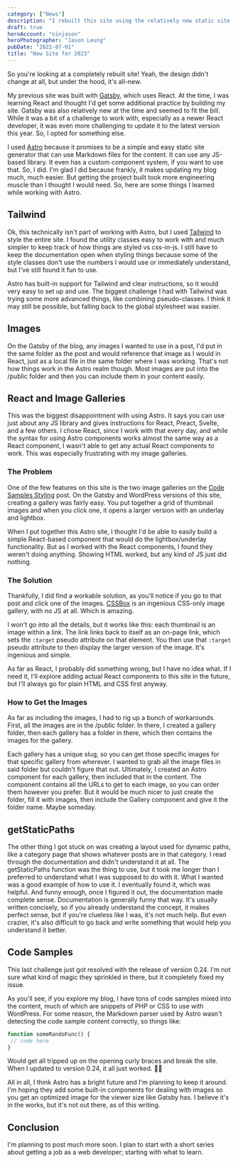 ```yaml
---
category: ["News"]
description: "I rebuilt this site using the relatively new static site generator, Astro. Check out some details and things I learned along the way."
draft: true
heroAccount: "ninjason"
heroPhotographer: "Jason Leung"
pubDate: "2022-07-01"
title: "New Site for 2023"
---
```


So you're looking at a completely rebuilt site! Yeah, the design didn't change at all, but under the hood, it's all-new.

My previous site was built with [Gatsby](https://www.gatsbyjs.com), which uses React. At the time, I was learning React and thought I'd get some additional practice by building my site. Gatsby was also relatively new at the time and seemed to fit the bill. While it was a bit of a challenge to work with, especially as a newer React developer, it was even more challenging to update it to the latest version this year. So, I opted for something else.

I used [Astro](https://astro.build/) because it promises to be a simple and easy static site generator that can use Markdown files for the content. It can use any JS-based library. It even has a custom component system, if you want to use that. So, I did. I'm glad I did because frankly, it makes updating my blog much, much easier. But getting the project built took more engineering muscle than I thought I would need. So, here are some things I learned while working with Astro.

## Tailwind

Ok, this technically isn't part of working with Astro, but I used [Tailwind](https://tailwindcss.com/) to style the entire site. I found the utility classes easy to work with and much simpler to keep track of how things are styled vs css-in-js. I still have to keep the documentation open when styling things because some of the style classes don't use the numbers I would use or immediately understand, but I've still found it fun to use.

Astro has built-in support for Tailwind and clear instructions, so it would very easy to set up and use. The biggest challenge I had with Tailwind was trying some more advanced things, like combining pseudo-classes. I think it may still be possible, but falling back to the global stylesheet was easier.

## Images

On the Gatsby of the blog, any images I wanted to use in a post, I'd put in the same folder as the post and would reference that image as I would in React, just as a local file in the same folder where I was working. That's not how things work in the Astro realm though. Most images are put into the /public folder and then you can include them in your content easily.

## React and Image Galleries

This was the biggest disappointment with using Astro. It says you can use just about any JS library and gives instructions for React, Preact, Svelte, and a few others. I chose React, since I work with that every day, and while the syntax for using Astro components works almost the same way as a React component, I wasn't able to get any actual React components to work. This was especially frustrating with my image galleries.

### The Problem

One of the few features on this site is the two image galleries on the [Code Samples Styling](/post/code-and-pre-styling/) post. On the Gatsby and WordPress versions of this site, creating a gallery was fairly easy. You put together a grid of thumbnail images and when you click one, it opens a larger version with an underlay and lightbox.

When I put together this Astro site, I thought I'd be able to easily build a simple React-based component that would do the lightbox/underlay functionality. But as I worked with the React components, I found they weren't doing anything. Showing HTML worked, but any kind of JS just did nothing.

### The Solution

Thankfully, I did find a workable solution, as you'll notice if you go to that post and click one of the images. [CSSBox](https://github.com/TheLastProject/CSSBox) is an ingenious CSS-only image gallery, with no JS at all. Which is amazing.

I won't go into all the details, but it works like this: each thumbnail is an image within a link. The link links back to itself as an on-page link, which sets the `:target` pseudo attribute on that element. You then use that `:target` pseudo attribute to then display the larger version of the image. It's ingenious and simple.

As far as React, I probably did something wrong, but I have no idea what. If I need it, I'll explore adding actual React components to this site in the future, but I'll always go for plain HTML and CSS first anyway.

### How to Get the Images

As far as including the images, I had to rig up a bunch of workarounds. First, all the images are in the /public folder. In there, I created a gallery folder, then each gallery has a folder in there, which then contains the images for the gallery.

Each gallery has a unique slug, so you can get those specific images for that specific gallery from wherever. I wanted to grab all the image files in said folder but couldn't figure that out. Ultimately, I created an Astro component for each gallery, then included that in the content. The component contains all the URLs to get to each image, so you can order them however you prefer. But it would be much nicer to just create the folder, fill it with images, then include the Gallery component and give it the folder name. Maybe someday.

## getStaticPaths

The other thing I got stuck on was creating a layout used for dynamic paths, like a category page that shows whatever posts are in that category. I read through the documentation and didn't understand it at all. The getStaticPaths function was the thing to use, but it took me longer than I preferred to understand what I was supposed to do with it. What I wanted was a good example of how to use it. I eventually found it, which was helpful. And funny enough, once I figured it out, the documentation made complete sense. Documentation is generally funny that way. It's usually written concisely, so if you already understand the concept, it makes perfect sense, but if you're clueless like I was, it's not much help. But even crazier, it's also difficult to go back and write something that would help you understand it better.

## Code Samples

This last challenge just got resolved with the release of version 0.24. I'm not sure what kind of magic they sprinkled in there, but it completely fixed my issue.

As you'll see, if you explore my blog, I have tons of code samples mixed into the content, much of which are snippets of PHP or CSS to use with WordPress. For some reason, the Markdown parser used by Astro wasn't detecting the code sample content correctly, so things like:

```php
function someRandoFunc() {
 // code here
}
```

Would get all tripped up on the opening curly braces and break the site. When I updated to version 0.24, it all just worked. 🤷‍♂️

All in all, I think Astro has a bright future and I'm planning to keep it around. I'm hoping they add some built-in components for dealing with images so you get an optimized image for the viewer size like Gatsby has. I believe it's in the works, but it's not out there, as of this writing.

## Conclusion

I'm planning to post much more soon. I plan to start with a short series about getting a job as a web developer; starting with what to learn.
